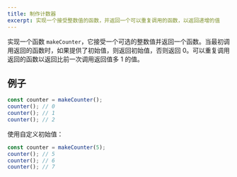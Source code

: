 ```yaml
---
title: 制作计数器
excerpt: 实现一个接受整数值的函数，并返回一个可以重复调用的函数，以返回递增的值
---
```


实现一个函数 `makeCounter`，它接受一个可选的整数值并返回一个函数。当最初调用返回的函数时，如果提供了初始值，则返回初始值，否则返回 0。可以重复调用返回的函数以返回比前一次调用返回值多 1 的值。

## 例子

```js
const counter = makeCounter();
counter(); // 0
counter(); // 1
counter(); // 2
```

使用自定义初始值：

```js
const counter = makeCounter(5);
counter(); // 5
counter(); // 6
counter(); // 7
```
